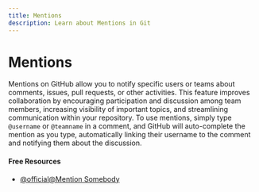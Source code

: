 ```yaml
---
title: Mentions
description: Learn about Mentions in Git
---
```


# Mentions

Mentions on GitHub allow you to notify specific users or teams about comments, issues, pull requests, or other activities. This feature improves collaboration by encouraging participation and discussion among team members, increasing visibility of important topics, and streamlining communication within your repository. To use mentions, simply type `@username` or `@teamname` in a comment, and GitHub will auto-complete the mention as you type, automatically linking their username to the comment and notifying them about the discussion.

#### Free Resources

- [@official@Mention Somebody](https://github.blog/news-insights/mention-somebody-they-re-notified/)

<Outlet path="5-github/basics/mentions" />
